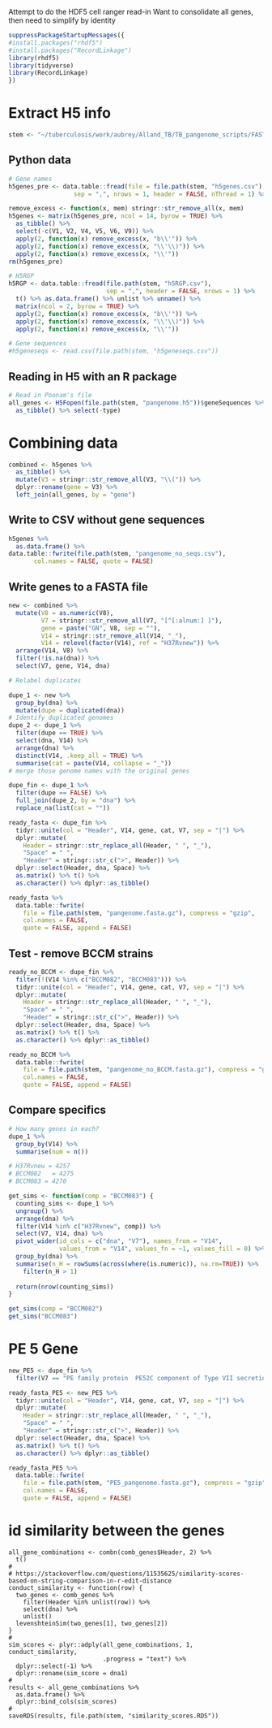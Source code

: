 
Attempt to do the HDF5 cell ranger read-in
Want to consolidate all genes, then need to simplify by identity

```R
suppressPackageStartupMessages({
#install.packages("rhdf5")
#install.packages("RecordLinkage")
library(rhdf5)
library(tidyverse)
library(RecordLinkage)
})

```

# Extract H5 info

```R
stem <- "~/tuberculosis/work/aubrey/Alland_TB/TB_pangenome_scripts/FASTA_product"
```

## Python data
```R
# Gene names
h5genes_pre <- data.table::fread(file = file.path(stem, "h5genes.csv"), 
                  sep = ",", nrows = 1, header = FALSE, nThread = 1) %>% t()

remove_excess <- function(x, mem) stringr::str_remove_all(x, mem)
h5genes <- matrix(h5genes_pre, ncol = 14, byrow = TRUE) %>%
  as_tibble() %>%
  select(-c(V1, V2, V4, V5, V6, V9)) %>%
  apply(2, function(x) remove_excess(x, "b\\'")) %>%
  apply(2, function(x) remove_excess(x, "\\'\\)")) %>%
  apply(2, function(x) remove_excess(x, "\\'"))
rm(h5genes_pre)

# H5RGP
h5RGP <- data.table::fread(file.path(stem, "h5RGP.csv"),
                           sep = ",", header = FALSE, nrows = 1) %>% 
  t() %>% as.data.frame() %>% unlist %>% unname() %>% 
  matrix(ncol = 2, byrow = TRUE) %>%
  apply(2, function(x) remove_excess(x, "b\\'")) %>%
  apply(2, function(x) remove_excess(x, "\\'\\)")) %>%
  apply(2, function(x) remove_excess(x, "\\'"))

# Gene sequences
#h5geneseqs <- read.csv(file.path(stem, "h5geneseqs.csv"))
```

## Reading in H5 with an R package
```R
# Read in Poonam's file
all_genes <- H5Fopen(file.path(stem, "pangenome.h5"))$geneSequences %>%
  as_tibble() %>% select(-type)
```

# Combining data
```R
combined <- h5genes %>%
  as_tibble() %>%
  mutate(V3 = stringr::str_remove_all(V3, "\\(")) %>%
  dplyr::rename(gene = V3) %>%
  left_join(all_genes, by = "gene")
```

## Write to CSV without gene sequences
```R
h5genes %>%
  as.data.frame() %>%
data.table::fwrite(file.path(stem, "pangenome_no_seqs.csv"),
       col.names = FALSE, quote = FALSE)
```

## Write genes to a FASTA file
```R
new <- combined %>%
  mutate(V8 = as.numeric(V8),
         V7 = stringr::str_remove_all(V7, "[^[:alnum:] ]"),
         gene = paste("GN", V8, sep = ""),
         V14 = stringr::str_remove_all(V14, "_"),
         V14 = relevel(factor(V14), ref = "H37Rvnew")) %>%
  arrange(V14, V8) %>%
  filter(!is.na(dna)) %>%
  select(V7, gene, V14, dna)

# Relabel duplicates

dupe_1 <- new %>%
  group_by(dna) %>%
  mutate(dupe = duplicated(dna))
# Identify duplicated genomes
dupe_2 <- dupe_1 %>%
  filter(dupe == TRUE) %>%
  select(dna, V14) %>%
  arrange(dna) %>%
  distinct(V14, .keep_all = TRUE) %>%
  summarise(cat = paste(V14, collapse = "_"))
# merge those genome names with the original genes

dupe_fin <- dupe_1 %>%
  filter(dupe == FALSE) %>%
  full_join(dupe_2, by = "dna") %>%
  replace_na(list(cat = ""))

ready_fasta <- dupe_fin %>%
  tidyr::unite(col = "Header", V14, gene, cat, V7, sep = "|") %>%
  dplyr::mutate(
    Header = stringr::str_replace_all(Header, " ", "_"),
    "Space" = " ",
    "Header" = stringr::str_c(">", Header)) %>%
  dplyr::select(Header, dna, Space) %>% 
  as.matrix() %>% t() %>%
  as.character() %>% dplyr::as_tibble()

ready_fasta %>%
  data.table::fwrite(
    file = file.path(stem, "pangenome.fasta.gz"), compress = "gzip",
    col.names = FALSE,
    quote = FALSE, append = FALSE)
```

## Test - remove BCCM strains
```R
ready_no_BCCM <- dupe_fin %>%
  filter(!(V14 %in% c("BCCM082", "BCCM083"))) %>%
  tidyr::unite(col = "Header", V14, gene, cat, V7, sep = "|") %>%
  dplyr::mutate(
    Header = stringr::str_replace_all(Header, " ", "_"),
    "Space" = " ",
    "Header" = stringr::str_c(">", Header)) %>%
  dplyr::select(Header, dna, Space) %>% 
  as.matrix() %>% t() %>%
  as.character() %>% dplyr::as_tibble()

ready_no_BCCM %>%
  data.table::fwrite(
    file = file.path(stem, "pangenome_no_BCCM.fasta.gz"), compress = "gzip",
    col.names = FALSE,
    quote = FALSE, append = FALSE)
```

## Compare specifics
```R
# How many genes in each?
dupe_1 %>%
  group_by(V14) %>%
  summarise(num = n())

# H37Rvnew = 4257
# BCCM082	= 4275			
# BCCM083 = 4270	

get_sims <- function(comp = "BCCM083") {
  counting_sims <- dupe_1 %>%
  ungroup() %>%
  arrange(dna) %>%
  filter(V14 %in% c("H37Rvnew", comp)) %>%
  select(V7, V14, dna) %>%
  pivot_wider(id_cols = c("dna", "V7"), names_from = "V14", 
              values_from = "V14", values_fn = ~1, values_fill = 0) %>%
  group_by(dna) %>%
  summarise(n_H = rowSums(across(where(is.numeric)), na.rm=TRUE)) %>%
    filter(n_H > 1)
  
  return(nrow(counting_sims))
}

get_sims(comp = "BCCM082")
get_sims("BCCM083")

```
# PE 5 Gene
```R
new_PE5 <- dupe_fin %>%
  filter(V7 == "PE family protein  PE52C component of Type VII secretion system ESX3")

ready_fasta_PE5 <- new_PE5 %>%
  tidyr::unite(col = "Header", V14, gene, cat, V7, sep = "|") %>%
  dplyr::mutate(
    Header = stringr::str_replace_all(Header, " ", "_"),
    "Space" = " ",
    "Header" = stringr::str_c(">", Header)) %>%
  dplyr::select(Header, dna, Space) %>% 
  as.matrix() %>% t() %>%
  as.character() %>% dplyr::as_tibble()

ready_fasta_PE5 %>%
  data.table::fwrite(
    file = file.path(stem, "PE5_pangenome.fasta.gz"), compress = "gzip",
    col.names = FALSE,
    quote = FALSE, append = FALSE)
```

# id similarity between the genes

```text
all_gene_combinations <- combn(comb_genes$Header, 2) %>%
  t()
#
# https://stackoverflow.com/questions/11535625/similarity-scores-based-on-string-comparison-in-r-edit-distance
conduct_similarity <- function(row) {
  two_genes <- comb_genes %>%
    filter(Header %in% unlist(row)) %>%
    select(dna) %>%
    unlist()
  levenshteinSim(two_genes[1], two_genes[2])
}
#
sim_scores <- plyr::adply(all_gene_combinations, 1, conduct_similarity,
                          .progress = "text") %>%
  dplyr::select(-1) %>%
  dplyr::rename(sim_score = dna1)
#
results <- all_gene_combinations %>%
  as.data.frame() %>%
  dplyr::bind_cols(sim_scores)
#
saveRDS(results, file.path(stem, "similarity_scores.RDS"))

```
